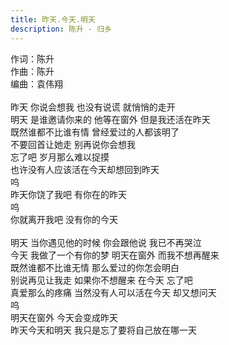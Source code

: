 ```yaml
---
title: 昨天.今天.明天
description: 陈升 - 归乡
---
```


作词：陈升<br />作曲：陈升<br />编曲：袁伟翔<br /><br />昨天 你说会想我 也没有说谎 就悄悄的走开<br />明天 是谁邀请你来的 他等在窗外 但是我还活在昨天<br />既然谁都不比谁有情 曾经爱过的人都该明了<br />不要回首让她走 别再说你会想我<br />忘了吧 岁月那么难以捉摸<br />也许没有人应该活在今天却想回到昨天<br />呜<br />昨天你饶了我吧 有你在的昨天<br />呜<br />你就离开我吧 没有你的今天<br /><br />明天 当你遇见他的时候 你会跟他说 我已不再哭泣<br />今天 我做了一个有你的梦 明天在窗外 而我不想再醒来<br />既然谁都不比谁无情 那么爱过的你怎会明白<br />别说再见让我走 如果你不想醒来 在今天 忘了吧<br />真爱那么的疼痛 当然没有人可以活在今天  却又想问天<br />呜<br />明天在窗外 今天会变成昨天<br />昨天今天和明天 我只是忘了要将自己放在哪一天